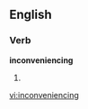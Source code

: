 ==English==
===Verb===
'''inconveniencing'''
# {{present participle of|[[inconvenience]]}}

[[vi:inconveniencing]]